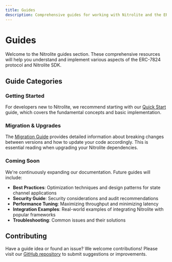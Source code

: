 ```yaml
---
title: Guides
description: Comprehensive guides for working with Nitrolite and the ERC-7824 standard
---
```


# Guides

Welcome to the Nitrolite guides section. These comprehensive resources will help you understand and implement various aspects of the ERC-7824 protocol and Nitrolite SDK.

<Cards>
  <Card
    title="Migration Guide"
    description="Step-by-step instructions for migrating between Nitrolite versions, including breaking changes and update paths."
    href="/guides/migration-guide"
  />
</Cards>

## Guide Categories

### Getting Started
For developers new to Nitrolite, we recommend starting with our [Quick Start](/quick-start) guide, which covers the fundamental concepts and basic implementation.

### Migration & Upgrades
The [Migration Guide](migration-guide) provides detailed information about breaking changes between versions and how to update your code accordingly. This is essential reading when upgrading your Nitrolite dependencies.

### Coming Soon

We're continuously expanding our documentation. Future guides will include:

- **Best Practices**: Optimization techniques and design patterns for state channel applications
- **Security Guide**: Security considerations and audit recommendations
- **Performance Tuning**: Maximizing throughput and minimizing latency
- **Integration Examples**: Real-world examples of integrating Nitrolite with popular frameworks
- **Troubleshooting**: Common issues and their solutions

## Contributing

Have a guide idea or found an issue? We welcome contributions! Please visit our [GitHub repository](https://github.com/erc7824/nitrolite) to submit suggestions or improvements.

